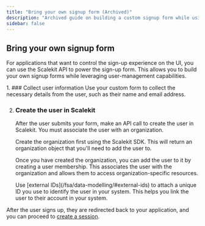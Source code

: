 ```yaml
---
title: "Bring your own signup form (Archived)"
description: "Archived guide on building a custom signup form while using Scalekit APIs."
sidebar: false
---
```


## Bring your own signup form

For applications that want to control the sign-up experience on the UI, you can use the Scalekit API to power the sign-up form. This allows you to build your own signup forms while leveraging user-management capabilities.

<Steps>
1. ### Collect user information
   Use your custom form to collect the necessary details from the user, such as their name and email address.

2. ### Create the user in Scalekit
   After the user submits your form, make an API call to create the user in Scalekit. You must associate the user with an organization.

   <InstallSDKSection />

   <EnvSection />

    Create the organization first using the Scalekit SDK. This will return an organization object that you'll need to add the user to.

    <CreateOrganizationSection />

    Once you have created the organization, you can add the user to it by creating a user membership. This associates the user with the organization and allows them to access organization-specific resources.

    <CreateUserMembershipSection />

    <LinkCard
      title="API Reference"
      href="https://docs.scalekit.com/apis/#tag/users"
      description="View the complete API documentation for user management endpoints"
    />

    <Aside type="note">
    Use [external IDs](/fsa/data-modelling/#external-ids) to attach a unique ID you use to identify the user in your system. This helps you link the user to their account in your system.
    </Aside>

</Steps>

After the user signs up, they are redirected back to your application, and you can proceed to [create a session](/fsa/guides/implement-signin/#create-a-user-session).